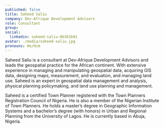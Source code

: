 ```yaml
---
published: false
title: Saheed Saliu
company: Dev-Afrique Development Advisors
role: Consultant
group:
social:
  linkedin: saheed-saliu-0b3b1b91
avatar: ./media/saheed-saliu.jpg
pronouns: He/Him
---
```

Saheed Saliu is a consultant at Dev-Afrique Development Advisors and leads the geospatial practice for the African continent. With extensive experience in managing and manipulating geospatial data, acquiring GIS data, designing maps, measurement, and evaluation, and managing land use. Saheed is an expert in geospatial data management and analysis, physical planning policymaking, and land use planning and management.

Saheed is a certified Town Planner registered with the Town Planners Registration Council of Nigeria. He is also a member of the Nigerian Institute of Town Planners. He holds a master’s degree in Geographic Information Systems and a bachelor’s degree (with honors) in Urban and Regional Planning from the University of Lagos. He is currently based in Abuja, Nigeria.